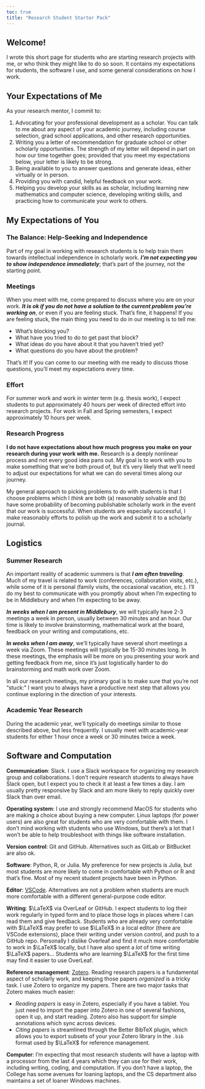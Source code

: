 ```yaml
---
toc: true
title: "Research Student Starter Pack"
---
```


## Welcome! 

I wrote this short page for students who are starting research projects with me, or who think they might like to do so soon. It contains my expectations for students, the software I use, and some general considerations on how I work. 

## Your Expectations of Me

As your research mentor, I commit to: 

1. Advocating for your professional development as a scholar. You can talk to me about any aspect of your academic journey, including course selection, grad school applications, and other research opportunities. 
2. Writing you a letter of recommendation for graduate school or other scholarly opportunities. [The strength of my letter will depend in part on how our time together goes; provided that you meet my expectations below, your letter is likely to be strong.]{.aside}
3. Being available to you to answer questions and generate ideas, either virtually or in person. 
4. Providing you with candid, helpful feedback on your work. 
5. Helping you develop your skills as as scholar, including learning new mathematics and computer science, developing writing skills, and practicing how to communicate your work to others.


## My Expectations of You

### The Balance: Help-Seeking and Independence

Part of my goal in working with research students is to help train them towards intellectual independence in scholarly work. ***I'm not expecting you to show independence immediately***; that's part of the journey, not the starting point. 


### Meetings

When you meet with me, come prepared to discuss where you are on your work. ***It is ok if you do not have a solution to the current problem you're working on***, or even if you are feeling stuck. That's fine, it happens! If you are feeling stuck, the main thing you need to do in our meeting is to tell me: 

- What's blocking you? 
- What have you tried to do to get past that block? 
- What ideas do you have about it that you haven't tried yet? 
- What questions do you have about the problem?

That's it! If you can come to our meeting with me ready to discuss those questions, you'll meet my expectations every time. 

### Effort

For summer work and work in winter term (e.g. thesis work), I expect students to put approximately 40 hours per week of directed effort into research projects. For work in Fall and Spring semesters, I expect approximately 10 hours per week. 

### Research Progress

**I do not have expectations about how much progress you make on your research during your work with me.** Research is a deeply nonlinear process and not every good idea pans out. My goal is to work with you to make something that we're both proud of, but it's very likely that we'll need to adjust our expectations for what we can do several times along our journey. 

My general approach to picking problems to do with students is that I choose problems which I *think* are both (a) reasonably solvable and (b) have some probability of becoming publishable scholarly work in the event that our work is successful. When students are especially successful, I make reasonably efforts to polish up the work and submit it to a scholarly journal. 

## Logistics

### Summer Research 

An important reality of academic summers is that ***I am often traveling***. Much of my travel is related to work (conferences, collaboration visits, etc.), while some of it is personal (family visits, the occasional vacation, etc.).  I'll do my best to communicate with you promptly about when I'm expecting to be in Middlebury and when I'm expecting to be away. 

***In weeks when I am present in Middlebury***, we will typically have 2-3 meetings a week in person, usually between 30 minutes and an hour. Our time is likely to involve brainstorming, mathematical work at the board, feedback on your writing and computations, etc. 

***In weeks when I am away***, we'll typically have several short meetings a week via Zoom. These meetings will typically be 15-30 minutes long. In these meetings, the emphasis will be more on you presenting your work and getting feedback from me, since it's just logistically harder to do brainstorming and math work over Zoom.  

In all our research meetings, my primary goal is to make sure that you're not "stuck:" I want you to always have a productive next step that allows you continue exploring in the direction of your interests. 

### Academic Year Research

During the academic year, we'll typically do meetings similar to those described above, but less frequently. I usually meet with academic-year students for either 1 hour once a week or 30 minutes twice a week.



## Software and Computation

**Communication**: Slack. I use a Slack workspace for organizing my research group and collaborations. I don't require research students to always have Slack open, but I expect you to check it at least a few times a day. I am  usually pretty responsive by Slack and am more likely to reply quickly over Slack than over email.

**Operating system**: I use and strongly recommend MacOS for students who are making a choice about buying a new computer. Linux laptops (for power users) are also great for students who are very comfortable with them. I don't mind working with students who use Windows, but there's a lot that I won't be able to help troubleshoot with things like software installation. 

**Version control**: Git and GitHub. Alternatives such as GitLab or BitBucket are also ok. 

**Software**: Python, R, or Julia. My preference for new projects is Julia, but most students are more likely to come in comfortable with Python or R and that's fine. Most of my recent student projects have been in Python. 

**Editor**: [VSCode](https://code.visualstudio.com/). Alternatives are not a problem when students are much more comfortable with a different general-purpose code editor. 

**Writing**: $\LaTeX$ via OverLeaf or GitHub. I expect students to log their work regularly in typed form and to place those logs in places where I can read them and give feedback. Students who are already very comfortable with $\LaTeX$ may prefer to use $\LaTeX$ in a local editor (there are VSCode extensions), place their writing under version control, and push to a GitHub repo. [Personally I dislike Overleaf and find it much more comfortable to work in $\LaTeX$ locally, but I have also spent a *lot* of time writing $\LaTeX$ papers...]{.aside} Students who are learning $\LaTeX$ for the first time may find it easier to use OverLeaf. 

**Reference management**: [Zotero](https://www.zotero.org/). Reading research papers is a fundamental aspect of scholarly work, and keeping those papers *organized* is a tricky task. I use Zotero to organize my papers. There are two major tasks that Zotero makes much easier: 

- *Reading papers* is easy in Zotero, especially if you have a tablet. You just need to import the paper into Zotero in one of several fashions, open it up, and start reading. Zotero also has support for simple annotations which sync across devices. 
- *Citing papers* is streamlined through the Better BibTeX plugin, which allows you to export subsets of your your Zotero library in the `.bib` format used by $\LaTeX$ for reference management. 

**Computer**: I'm expecting that most research students will have a laptop with a processor from the last 4 years which they can use for their work, including writing, coding, and computation. If you don't have a laptop, the College has some avenues for loaning laptops, and the CS department also maintains a set of loaner Windows machines. 


